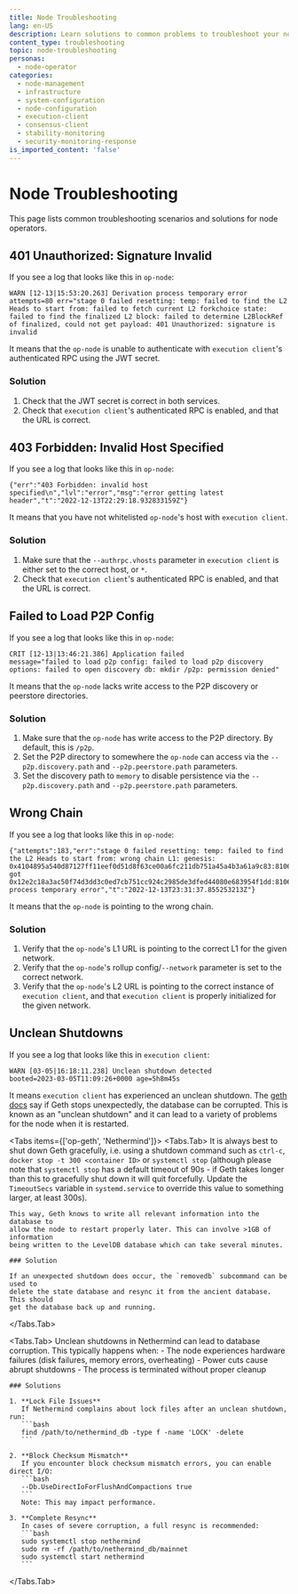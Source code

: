 ```yaml
---
title: Node Troubleshooting
lang: en-US
description: Learn solutions to common problems to troubleshoot your node.
content_type: troubleshooting
topic: node-troubleshooting
personas:
  - node-operator
categories:
  - node-management
  - infrastructure
  - system-configuration
  - node-configuration
  - execution-client
  - consensus-client
  - stability-monitoring
  - security-monitoring-response
is_imported_content: 'false'
---
```



# Node Troubleshooting

This page lists common troubleshooting scenarios and solutions for node operators.

## 401 Unauthorized: Signature Invalid

If you see a log that looks like this in `op-node`:

```
WARN [12-13|15:53:20.263] Derivation process temporary error       attempts=80 err="stage 0 failed resetting: temp: failed to find the L2 Heads to start from: failed to fetch current L2 forkchoice state: failed to find the finalized L2 block: failed to determine L2BlockRef of finalized, could not get payload: 401 Unauthorized: signature is invalid
```

It means that the `op-node` is unable to authenticate with `execution client`'s authenticated RPC using the JWT secret. 

### Solution

1.  Check that the JWT secret is correct in both services.
2.  Check that `execution client`'s authenticated RPC is enabled, and that the URL is correct.

## 403 Forbidden: Invalid Host Specified

If you see a log that looks like this in `op-node`:

```
{"err":"403 Forbidden: invalid host specified\n","lvl":"error","msg":"error getting latest header","t":"2022-12-13T22:29:18.932833159Z"}
```

It means that you have not whitelisted `op-node`'s host with `execution client`. 

### Solution

1.  Make sure that the `--authrpc.vhosts` parameter in `execution client` is either set to the correct host, or `*`.
2.  Check that `execution client`'s authenticated RPC is enabled, and that the URL is correct.

## Failed to Load P2P Config

If you see a log that looks like this in `op-node`:

```
CRIT [12-13|13:46:21.386] Application failed                       message="failed to load p2p config: failed to load p2p discovery options: failed to open discovery db: mkdir /p2p: permission denied"
```

It means that the `op-node` lacks write access to the P2P discovery or peerstore directories. 

### Solution

1.  Make sure that the `op-node` has write access to the P2P directory. By default, this is `/p2p`.
2.  Set the P2P directory to somewhere the `op-node` can access via the `--p2p.discovery.path` and `--p2p.peerstore.path` parameters.
3.  Set the discovery path to `memory` to disable persistence via the `--p2p.discovery.path` and `--p2p.peerstore.path` parameters.

## Wrong Chain

If you see a log that looks like this in `op-node`:

```
{"attempts":183,"err":"stage 0 failed resetting: temp: failed to find the L2 Heads to start from: wrong chain L1: genesis: 0x4104895a540d87127ff11eef0d51d8f63ce00a6fc211db751a45a4b3a61a9c83:8106656, got 0x12e2c18a3ac50f74d3dd3c0ed7cb751cc924c2985de3dfed44080e683954f1dd:8106656","lvl":"warn","msg":"Derivation process temporary error","t":"2022-12-13T23:31:37.855253213Z"}
```

It means that the `op-node` is pointing to the wrong chain. 

### Solution

1.  Verify that the `op-node`'s L1 URL is pointing to the correct L1 for the given network.
2.  Verify that the `op-node`'s rollup config/`--network` parameter is set to the correct network.
3.  Verify that the `op-node`'s L2 URL is pointing to the correct instance of `execution client`, and that `execution client` is properly initialized for the given network.

## Unclean Shutdowns

If you see a log that looks like this in `execution client`:

```
WARN [03-05|16:18:11.238] Unclean shutdown detected                booted=2023-03-05T11:09:26+0000 age=5h8m45s
```

It means `execution client` has experienced an unclean shutdown. The [geth docs](https://geth.ethereum.org/docs/fundamentals/databases#unclean-shutdowns)
say if Geth stops unexpectedly, the database can be corrupted. This is known as an 
"unclean shutdown" and it can lead to a variety of problems for the node when 
it is restarted. 

<Tabs items={['op-geth', 'Nethermind']}>
  <Tabs.Tab>
    It is always best to shut down Geth gracefully, i.e. using a 
    shutdown command such as `ctrl-c`, `docker stop -t 300 <container ID>` or 
    `systemctl stop` (although please note that `systemctl stop` has a default timeout 
    of 90s - if Geth takes longer than this to gracefully shut down it will quit 
    forcefully. Update the `TimeoutSecs` variable in `systemd.service` to override this 
    value to something larger, at least 300s). 

    This way, Geth knows to write all relevant information into the database to 
    allow the node to restart properly later. This can involve >1GB of information 
    being written to the LevelDB database which can take several minutes.

    ### Solution

    If an unexpected shutdown does occur, the `removedb` subcommand can be used to 
    delete the state database and resync it from the ancient database. This should 
    get the database back up and running.
  </Tabs.Tab>

  <Tabs.Tab>
    Unclean shutdowns in Nethermind can lead to database corruption. This typically happens when:
    - The node experiences hardware failures (disk failures, memory errors, overheating)
    - Power cuts cause abrupt shutdowns
    - The process is terminated without proper cleanup

    ### Solutions

    1. **Lock File Issues**
       If Nethermind complains about lock files after an unclean shutdown, run:
       ```bash
       find /path/to/nethermind_db -type f -name 'LOCK' -delete
       ```

    2. **Block Checksum Mismatch**
       If you encounter block checksum mismatch errors, you can enable direct I/O:
       ```bash
       --Db.UseDirectIoForFlushAndCompactions true
       ```
       Note: This may impact performance.

    3. **Complete Resync**
       In cases of severe corruption, a full resync is recommended:
       ```bash
       sudo systemctl stop nethermind
       sudo rm -rf /path/to/nethermind_db/mainnet
       sudo systemctl start nethermind
       ```
  </Tabs.Tab>
</Tabs>
